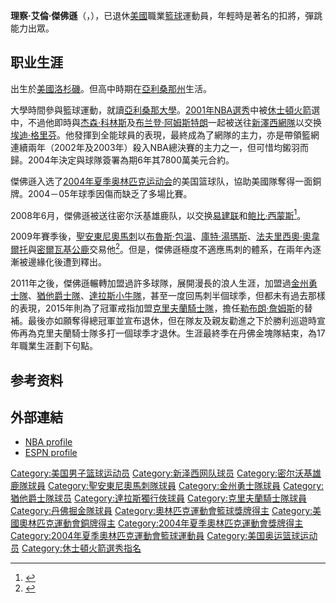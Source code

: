 {{noteTA
|T=zh-hans:理查德·杰弗森;zh-hk:李察·謝佛遜;zh-tw:理察·傑佛遜;
|G1=NBA
}}
{{infobox NBA Player
| image = Richard Jefferson 2017.jpg
| name = 理查德·杰弗逊<br />Richard Jefferson
| league = NBA
| height_ft = 6
| height_in = 7
| weight_lb = 225
| position = [[小前鋒|小前鋒]]
| nickname = RJ
| birth_date = {{birth date and age|1980|6|21}}
| birth_place = {{USA}}[[加利福尼亚州|加利福尼亚州]][[洛杉磯|洛杉磯]]
| team = 
| nationality = {{USA}}
| team1 = [[布鲁克林篮网|新澤西籃網]]
| years1 = {{nbay|2001|start}}–{{nbay|2007|end}}
| team2 = [[密尔沃基雄鹿|密爾沃基公鹿]]
| years2 = {{nbay|2008|start}}–{{nbay|2008|end}}
| team3  = [[聖安東尼奧馬刺|聖安東尼奧馬刺]]
| years3  = {{nbay|2009|start}}–{{nbay|2011|end}}
| team4  = [[金州勇士|金州勇士]]
| years4  = {{nbay|2012|start}}–{{nbay|2012|end}}
| team5  = [[猶他爵士|猶他爵士]]
| years5  = {{nbay|2013|start}}–{{nbay|2013|end}}
| team6  = [[達拉斯小牛|達拉斯小牛]]
| years6  = {{nbay|2014|start}}–{{nbay|2014|end}}
| team7  = [[克里夫蘭騎士|克里夫蘭騎士]]
| years7 = {{nbay|2015|start}}–{{nbay|2016|end}}
| team8  = [[丹佛金塊|丹佛金塊]]
| years8 = {{nbay|2017|start}}–{{nbay|2017|end}}
| college = [[亞利桑那大學|亞利桑那大學]]
| draft_round = 1
| draft_pick  = 13
| draft_team = [[休士頓火箭|休士頓火箭]]
| draft_year = 2001
| career_start = 2001
| career_end = 2018
| career_position = 
| career_number = 22、24、44
| awards = 
* [[NBA總決賽|NBA總冠軍]]（{{nbafy|2016}}）
* [[NBA最佳新秀阵容|NBA最佳新秀阵容]]二隊（[[2001-02_NBA赛季|2002]]）
| medaltemplates =
{{Medal|Sport|男子[[籃球|籃球]]}}
{{Medal|Country|{{USA}}}}
{{Medal|Competition|[[奧林匹克運動會|奧林匹克運動會]]}}
{{Medal|Bronze|[[2004年夏季奥林匹克运动会|2004年希臘雅典運動會]]|[[2004年夏季奥林匹克运动会篮球比赛|團隊]]}}
}}

'''理察·艾倫·傑佛遜'''（{{lang-en|'''Richard Allen Jefferson'''}}，{{bd|1980年|6月21日|catIdx=Jefferson, Richard}}），已退休[[美國|美國]]職業[[籃球|籃球]]運動員，年輕時是著名的扣將，彈跳能力出眾。

== 职业生涯 ==
出生於[[美國|美國]][[洛杉磯|洛杉磯]]。但高中時期在[[亞利桑那州|亞利桑那州]]生活。

大學時間參與籃球運動，就讀[[亞利桑那大學|亞利桑那大學]]。[[2001年NBA選秀|2001年NBA選秀]]中被[[休士頓火箭|休士頓火箭]]選中，不過他即時與[[杰森·科林斯|杰森·科林斯]]及[[布兰登·阿姆斯特朗|布兰登·阿姆斯特朗]]一起被送往[[新澤西網隊|新澤西網隊]]以交换[[埃迪·格里芬|埃迪·格里芬]]。他發揮到全能球員的表現，最終成為了網隊的主力，亦是帶領籃網連續兩年（2002年及2003年）殺入NBA總決賽的主力之一，但可惜均鎩羽而歸。2004年決定與球隊簽署為期6年其7800萬美元合約。

傑佛遜入选了[[2004年夏季奥林匹克运动会|2004年夏季奥林匹克运动会]]的美国篮球队，協助美國隊奪得一面銅牌。2004－05年球季因傷而缺乏了多場比賽。

2008年6月，傑佛遜被送往密尔沃基雄鹿队，以交换[[易建联|易建联]]和[[鲍比·西蒙斯|鲍比·西蒙斯]]<ref>{{cite web|url=http://www.nba.com/bucks/news/jefferson_for_yi_and_simmons_080626.html|title=Bucks acquire Richard Jefferson from New Jersey for Bobby Simmons and Yi Jianlian|website=THE OFFICIAL SITE OF THE MILWAUKEE BUCKS|access-date=2021-07-31|archive-date=2009-05-18|archive-url=https://web.archive.org/web/20090518094204/http://www.nba.com/bucks/news/jefferson_for_yi_and_simmons_080626.html|dead-url=no}}</ref>。

2009年賽季後，[[聖安東尼奧馬刺|聖安東尼奧馬刺]]以[[布魯斯·包溫|布魯斯·包溫]]、[[庫特·湯瑪斯|庫特·湯瑪斯]]、[[法夫里西奧·奧韋爾托|法夫里西奧·奧韋爾托]]與[[密爾瓦基公鹿|密爾瓦基公鹿]]交易他<ref>{{cite web|url=http://www.nba.com/spurs/news/090623_jefferson.html|title=Spurs Obtain Richard Jefferson|website=Spurs.com|access-date=2021-07-31|archive-date=2020-08-01|archive-url=https://web.archive.org/web/20200801180455/https://www.nba.com/spurs/news/090623_jefferson.html|dead-url=no}}</ref>。但是，傑佛遜極度不適應馬刺的體系，在兩年內逐漸被邊緣化後遭到釋出。

2011年之後，傑佛遜輾轉加盟過許多球隊，展開漫長的浪人生涯，加盟過[[金州勇士隊|金州勇士隊]]、[[猶他爵士隊|猶他爵士隊]]、[[達拉斯小牛隊|達拉斯小牛隊]]，甚至一度回馬刺半個球季，但都未有過去那樣的表現，2015年則為了冠軍戒指加盟[[克里夫蘭騎士隊|克里夫蘭騎士隊]]，擔任[[勒布朗·詹姆斯|勒布朗·詹姆斯]]的替補。最後亦如願奪得總冠軍並宣布退休，但在隊友及親友勸進之下於勝利巡遊時宣佈再為克里夫蘭騎士隊多打一個球季才退休。生涯最終季在丹佛金塊隊結束，為17年職業生涯劃下句點。

== 参考资料 ==
{{reflist}}

== 外部連結 ==
*[http://www.nba.com/playerfile/richard_jefferson/ NBA profile] {{Wayback|url=http://www.nba.com/playerfile/richard_jefferson/ |date=20110317055950 }}
*[http://sports.espn.go.com/nba/players/profile?statsId=3523 ESPN profile] {{Wayback|url=http://sports.espn.go.com/nba/players/profile?statsId=3523 |date=20080915033332 }}

{{MedalTop}}
{{MedalCompetition|[[奧林匹克運動會|奧林匹克運動會]]}}
{{MedalBronze|[[2004年夏季奧林匹克運動會|2004年雅典]]|[[2004年夏季奧林匹克運動會籃球比賽|團體]]}}
{{MedalBottom}}

{{2001 NBA Draft}}
{{2004年夏季奥运会美国男子篮球阵容}}
{{Cleveland Cavaliers 2015-16 NBA champions}}

{{Authority control}}
{{DEFAULTSORT:Jefferson, Richard}}
[[Category:美国男子篮球运动员|Category:美国男子篮球运动员]]
[[Category:新泽西网队球员|Category:新泽西网队球员]]
[[Category:密尔沃基雄鹿隊球員|Category:密尔沃基雄鹿隊球員]]
[[Category:聖安東尼奧馬刺隊球員|Category:聖安東尼奧馬刺隊球員]]
[[Category:金州勇士隊球員|Category:金州勇士隊球員]]
[[Category:猶他爵士隊球员|Category:猶他爵士隊球员]]
[[Category:達拉斯獨行俠球員|Category:達拉斯獨行俠球員]]
[[Category:克里夫蘭騎士隊球員|Category:克里夫蘭騎士隊球員]]
[[Category:丹佛掘金隊球員|Category:丹佛掘金隊球員]]
[[Category:奧林匹克運動會籃球獎牌得主|Category:奧林匹克運動會籃球獎牌得主]]
[[Category:美國奧林匹克運動會銅牌得主|Category:美國奧林匹克運動會銅牌得主]]
[[Category:2004年夏季奧林匹克運動會獎牌得主|Category:2004年夏季奧林匹克運動會獎牌得主]]
[[Category:2004年夏季奧林匹克運動會籃球運動員|Category:2004年夏季奧林匹克運動會籃球運動員]]
[[Category:美国奥运篮球运动员|Category:美国奥运篮球运动员]]
[[Category:休士頓火箭選秀指名|Category:休士頓火箭選秀指名]]